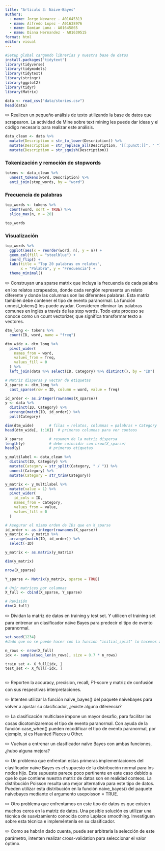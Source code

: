 ```yaml
---
title: "Articulo 3: Naive-Bayes"
authors:
  - name: Jorge Nevarez - A01645313
  - name: Alfredo Lopez - A01638976
  - name: Damian Luna - A01645865
  - name: Diana Hernandez - A01639515
format: html
editor: visual
---
```


```r
#Setup global cargando librerias y nuestra base de datos
install.packages("tidytext")
library(tidyverse)
library(tidymodels)
library(tidytext)
library(stringr)
library(ggplot2)
library(tidyr)
library(Matrix)

data <- read_csv("data/stories.csv")
head(data)
```

✏️ Realicen un pequeño análisis de texto utilizando la base de datos que scrapearon. La actividad de Mine sobre text mining les puede dar ideas y el código necesario para realizar este análisis.

```r
data_clean <- data %>%
  mutate(Description = str_to_lower(Description)) %>%
  mutate(Description = str_replace_all(Description, "[[:punct:]]", " ")) %>%
  mutate(Description = str_squish(Description))
```

### **Tokenización y remoción de stopwords**

```r
tokens <- data_clean %>%
  unnest_tokens(word, Description) %>%
  anti_join(stop_words, by = "word")
```

### **Frecuencia de palabras**

```r
top_words <- tokens %>%
  count(word, sort = TRUE) %>%
  slice_max(n, n = 20)

top_words
```

### **Visualización**

```r
top_words %>%
  ggplot(aes(x = reorder(word, n), y = n)) +
  geom_col(fill = "steelblue") +
  coord_flip() +
  labs(title = "Top 20 palabras en relatos",
       x = "Palabra", y = "Frecuencia") +
  theme_minimal()
```

✏️ Construyan una sparse matrix que incluya la frecuencia de cada palabra en los relatos scrapeados, donde cada renglón representa un relato diferente y donde las columnas son las diferentes palabras. Esta matriz también debe contener el tipo de evento paranormal. La función unnest_tokens() les puede ayudar. Consideren eliminar las palabras comunes en inglés a través de las stop words. Todo este proceso se conoce como un count vectorizer, que significa transformar texto a vectores.

```r
dtm_long <- tokens %>%
  count(ID, word, name = "freq")

dtm_wide <- dtm_long %>%
  pivot_wider(
    names_from = word,
    values_from = freq,
    values_fill = 0
  ) %>%
  left_join(data %>% select(ID, Category) %>% distinct(), by = "ID")

```

```r
# Matriz dispersa y vector de etiquetas
X_sparse <- dtm_long %>%
  cast_sparse(row = ID, column = word, value = freq)

id_order <- as.integer(rownames(X_sparse))
y <- data %>%
  distinct(ID, Category) %>%
  arrange(match(ID, id_order)) %>%
  pull(Category)
```

```r
dim(dtm_wide)       # filas = relatos, columnas = palabras + Category
head(dtm_wide[, 1:10])  # primeras columnas para ver conteos

X_sparse            # resumen de la matriz dispersa
length(y)           # debe coincidir con nrow(X_sparse)
head(y)             # primeras etiquetas
```

```r
y_multilabel <- data_clean %>%
  distinct(ID, Category) %>%
  mutate(Category = str_split(Category, " / ")) %>%
  unnest(Category) %>%
  mutate(Category = str_trim(Category))
```

```r
y_matrix <- y_multilabel %>%
  mutate(value = 1) %>%
  pivot_wider(
    id_cols = ID,
    names_from = Category,
    values_from = value,
    values_fill = 0
  )

# Asegurar el mismo orden de IDs que en X_sparse
id_order <- as.integer(rownames(X_sparse))
y_matrix <- y_matrix %>%
  arrange(match(ID, id_order)) %>%
  select(-ID)

y_matrix <- as.matrix(y_matrix)
```

```r
dim(y_matrix)
```

```r
nrow(X_sparse)
```

```r
Y_sparse <- Matrix(y_matrix, sparse = TRUE)

# Unir matrices por columnas
X_full <- cbind(X_sparse, Y_sparse)

# Revisión
dim(X_full)
```

✏️ Dividan la matriz de datos en training y test set. Y utilicen el training set para entrenar un clasificador naïve Bayes para predecir el tipo de evento paranormal.

```r
set.seed(1234)
#dado que no se puede hacer con la funcion "initial_split" lo hacemos a mano xd

n_rows <- nrow(X_full)
idx <- sample(seq_len(n_rows), size = 0.7 * n_rows)

train_set <- X_full[idx, ]
test_set <- X_full[-idx, ]
```

```r

```


✏️ Reporten la accuracy, precision, recall, F1-score y matriz de confusión con sus respectivas interpretaciones.

✏️ Intenten utilizar la función naive_bayes() del paquete naivebayes para volver a ajustar su clasificador, ¿existe alguna diferencia?

✏️ La clasificación multiclase impone un mayor desafío, para facilitar las cosas dicotomizaremos el tipo de evento paranormal. Con ayuda de la función case_when() pueden recodificar el tipo de evento paranormal, por ejemplo, si es Haunted Places u Other.

✏️ Vuelvan a entrenar un clasificador naïve Bayes con ambas funciones, ¿hubo alguna mejora?

✏️ Un problema que enfrentan estas primeras implementaciones del clasificador naïve Bayes es el supuesto de la distribución normal para los nodos hijo. Este supuesto parece poco pertinente en este caso debido a que lo que contiene nuestra matriz de datos son en realidad conteos. La distribución Poisson resulta una mejor alternativa para este tipo de datos. Pueden utilizar esta distribución en la función naive_bayes() del paquete naivebayes mediante el argumento usepoisson = TRUE.

✏️ Otro problema que enfrentamos en este tipo de datos es que existen muchos ceros en la matriz de datos. Una posible solución es utilizar una técnica de suavizamiento conocida como Laplace smoothing. Investiguen sobre esta técnica e impleméntenla en su clasificador.

✏️ Como se habrán dado cuenta, puede ser arbitraria la selección de este parámetro, intenten realizar cross-validation para seleccionar el valor óptimo.
